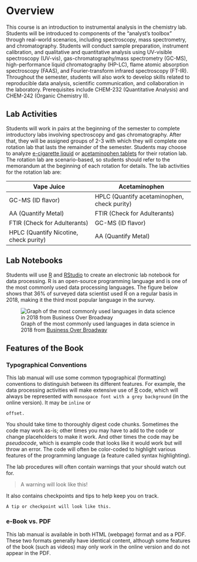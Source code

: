 # Overview {-}

This course is an introduction to instrumental analysis in the chemistry lab. Students will be introduced to components of the “analyst’s toolbox” through real-world scenarios, including spectroscopy, mass spectrometry, and chromatography. Students will conduct sample preparation, instrument calibration, and qualitative and quantitative analysis using UV-visible spectroscopy (UV-vis), gas-chromatography/mass spectrometry (GC-MS), high-performance liquid chromatography (HP-LC), flame atomic absorption spectroscopy (FAAS), and Fourier-transform infrared spectroscopy (FT-IR). Throughout the semester, students will also work to develop skills related to reproducible data analysis, scientific communication, and collaboration in the laboratory. Prerequisites include CHEM-232 (Quantitative Analysis) and CHEM-242 (Organic Chemistry II).

## Lab Activities {-}

Students will work in pairs at the beginning of the semester to complete introductory labs involving spectroscopy and gas chromatography.  After that, they will be assigned groups of 2-3 with which they will complete one rotation lab that lasts the remainder of the semester.  Students may choose to analyze [e-cigarette liquid](/chem370/lab-manual/rotation-a-e-cigarette-liquid.html) or [acetaminophen tablets](/chem370/lab-manual/rotation-b-acetaminophen.html) for their rotation lab.  The rotation lab are scenario-based, so students should refer to the memorandum at the beginning of each rotation for details.  The lab activities for the rotation lab are:

| Vape Juice                             | Acetaminophen                               | 
| -------------------------------------- | ------------------------------------------- |
| GC-MS (ID flavor)                      | HPLC (Quantify acetaminophen, check purity) |
| AA (Quantify Metal)                    | FTIR (Check for Adulterants)                |
| FTIR (Check for Adulterants)           | GC-MS (ID flavor)                           |
| HPLC (Quantify Nicotine, check purity) | AA (Quantify Metal)                         |

## Lab Notebooks {-}

Students will use [R](https://cran.r-project.org/) and [RStudio](https://rstudio.com/) to create an electronic lab notebook for data processing.  R is an open-source programming language and is one of the most commonly used data processing languages.  The figure below shows that 36% of surveyed data scientist used R on a regular basis in 2018, making it the third most popular language in the survey.

![Graph of the most commonly used languages in data science in 2018 from [Business Over Broadway](https://businessoverbroadway.com/2019/01/13/programming-languages-most-used-and-recommended-by-data-scientists/)](http://businessoverbroadway.com/wp-content/uploads/2019/01/programming_languages_used.png)

## Features of the Book {-}

### **Typographical Conventions** {-}

This lab manual will use some common typographical (formatting) conventions to distinguish between its different features.   For example, the data processing activities will make extensive use of [R](https://cran.r-project.org/) code, which will always be represented with `monospace font with a grey background` (in the online version).  It may be `inline` or

```
offset.
```

You should take time to thoroughly digest code chunks.  Sometimes the code may work as-is; other times you may have to add to the code or change placeholders to make it work.  And other times the code may be *pseudocode*, which is example code that looks like it would work but will throw an error.  The code will often be color-coded to highlight various features of the programming language (a feature called syntax highlighting).

The lab procedures will often contain warnings that your should watch out for.  

> A warning will look like this!

It also contains checkpoints and tips to help keep you on track.  

```marginfigure
A tip or checkpoint will look like this.
```


<!-- Both in code and in the lab manual text, capital letters will be used to represent matrices and lowercase letters will be used to represent vectors and scalars.  Matrices and vectors will always be bold within the text.  For example:

- `A` or **A** represents a matrix
- `a` or **a** represents a vector
- `a` or $a$ represents a scalar. -->

### **e-Book vs. PDF** {-}

This lab manual is available in both HTML (webpage) format and as a PDF.  These two formats generally have identical content, although some features of the book (such as videos) may only work in the online version and do not appear in the PDF.

<!-- ### Additional Resources {-} -->

<!-- ##### **Octave/MATLAB** {-} -->

<!-- - [MATLAB Cheat Sheet](http://assets.steventhornton.ca/A_Matlab_Cheat_Sheet/MatlabCheatsheet.pdf) (PDF) -->
<!-- - [MATLAB Support - Examples](https://www.mathworks.com/help/examples.html)   -->
<!-- - [Octave Wikibook](https://en.wikibooks.org/wiki/Octave_Programming_Tutorial) -->
<!-- - [Jupyter Docs](https://jupyterlab.readthedocs.io/en/stable/) -->

<!-- ##### **Analytical Chemistry** {-} -->

<!-- - **Recommended Supplementary Book:** Harvey, D.T. (2008) *[Analytical Chemistry 2.0](http://dpuadweb.depauw.edu/harvey_web/eTextProject/version_2.0.html)* (free online) -->

<!-- ##### **Markdown** {-} -->

<!-- - [Markdown Tutorial](https://www.markdowntutorial.com/) -->
<!-- - [Markdown Resources](https://www.markdowntutorial.com/conclusion/) -->
